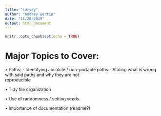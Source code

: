 ```yaml
---
title: "survey"
author: "Audrey Bertin"
date: "11/20/2019"
output: html_document
---
```


```r
knitr::opts_chunk$set(echo = TRUE)
```

# Major Topics to Cover:

• Paths:
    - Identifying absolute / non-portable paths
    - Stating what is wrong with said paths and why they are not     
    reproducible
    
• Tidy file organization

• Use of randomness / setting seeds

• Importance of documentation (readme?)

    